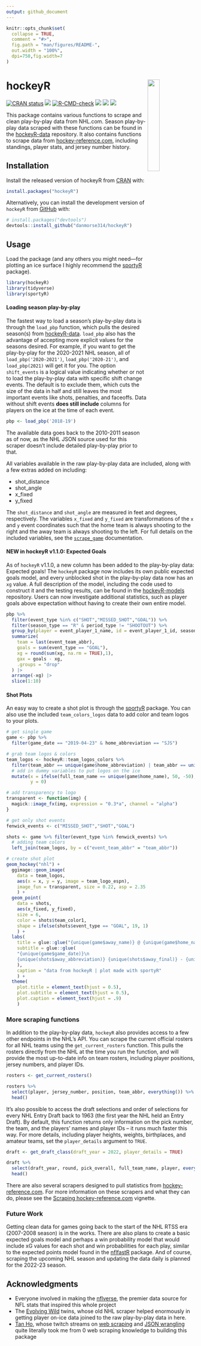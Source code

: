 ```yaml
---
output: github_document
---
```


<!-- README.md is generated from README.Rmd. Please edit that file -->

```r
knitr::opts_chunk$set(
  collapse = TRUE,
  comment = "#>",
  fig.path = "man/figures/README-",
  out.width = "100%",
  dpi=750,fig.width=7
)
```

# hockeyR <img src="man/figures/logo.png" align="right" width="25%" min-width="120px"/>

<!-- badges: start -->
[![CRAN status](https://www.r-pkg.org/badges/version/hockeyR)](https://CRAN.R-project.org/package=hockeyR)
[![](https://img.shields.io/badge/devel%20version-1.0.0-blue.svg)](https://github.com/hockeyR)
[![R-CMD-check](https://github.com/danmorse314/hockeyR/workflows/R-CMD-check/badge.svg)](https://github.com/danmorse314/hockeyR/actions)
[![](https://img.shields.io/github/last-commit/danmorse314/hockeyR.svg)](https://github.com/danmorse314/hockeyR/commits/master)
[![](https://cranlogs.r-pkg.org/badges/grand-total/hockeyR)](https://cran.r-project.org/package=hockeyR)
[![](https://img.shields.io/twitter/follow/danmorse_.svg?style=social)](https://twitter.com/danmorse_)
<!-- badges: end -->

This package contains various functions to scrape and clean play-by-play data from NHL.com. Season play-by-play data scraped with these functions can be found in the [hockeyR-data](https://github.com/danmorse314/hockeyR-data) repository. It also contains functions to scrape data from [hockey-reference.com](https://www.hockey-reference.com/), including standings, player stats, and jersey number history.

## Installation


Install the released version of hockeyR from [CRAN](https://CRAN.R-project.org) with:
  
  ``` r
install.packages("hockeyR")
```

Alternatively, you can install the development version of `hockeyR` from [GitHub](https://github.com/) with:

``` r
# install.packages("devtools")
devtools::install_github("danmorse314/hockeyR")
```
## Usage

Load the package (and any others you might need—for plotting an ice surface I highly recommend the [sportyR](https://github.com/sportsdataverse/sportyR) package).

```r
library(hockeyR)
library(tidyverse)
library(sportyR)
```

#### Loading season play-by-play

The fastest way to load a season's play-by-play data is through the `load_pbp` function, which pulls the desired season(s) from [hockeyR-data](https://github.com/danmorse314/hockeyR-data/tree/main/data). `load_pbp` also has the advantage of accepting more explicit values for the seasons desired. For example, if you want to get the play-by-play for the 2020-2021 NHL season, all of `load_pbp('2020-2021')`, `load_pbp('2020-21')`, and `load_pbp(2021)` will get it for you. The option `shift_events` is a logical value indicating whether or not to load the play-by-play data with specific shift change events. The default is to exclude them, which cuts the size of the data in half and still leaves the most important events like shots, penalties, and faceoffs. Data without shift events **does still include** columns for players on the ice at the time of each event.

```r
pbp <- load_pbp('2018-19')
```
The available data goes back to the 2010-2011 season as of now, as the NHL JSON source used for this scraper doesn't include detailed play-by-play prior to that.

All variables available in the raw play-by-play data are included, along with a few extras added on including:

* shot_distance
* shot_angle
* x_fixed
* y_fixed

The `shot_distance` and `shot_angle` are measured in feet and degrees, respectively. The variables `x_fixed` and `y_fixed` are transformations of the `x` and `y` event coordinates such that the home team is always shooting to the right and the away team is always shooting to the left. For full details on the included variables, see the [`scrape_game`](https://github.com/danmorse314/hockeyR/blob/master/R/scrape_game.R) documentation.

#### NEW in hockeyR v1.1.0: Expected Goals

As of `hockeyR` v1.1.0, a new column has been added to the play-by-play data: Expected goals! The `hockeyR` package now includes its own public expected goals model, and every unblocked shot in the play-by-play data now has an `xg` value. A full description of the model, including the code used to construct it and the testing results, can be found in the [hockeyR-models](https://github.com/danmorse314/hockeyR-models) repository. Users can now investigate additional statistics, such as player goals above expectation without having to create their own entire model.

```r
pbp %>%
  filter(event_type %in% c("SHOT","MISSED_SHOT","GOAL")) %>%
  filter(season_type == "R" & period_type != "SHOOTOUT") %>%
  group_by(player = event_player_1_name, id = event_player_1_id, season) %>%
  summarize(
    team = last(event_team_abbr),
    goals = sum(event_type == "GOAL"),
    xg = round(sum(xg, na.rm = TRUE),1),
    gax = goals - xg,
    .groups = "drop"
  ) |>
  arrange(-xg) |>
  slice(1:10)
```

#### Shot Plots

An easy way to create a shot plot is through the [sportyR](https://github.com/sportsdataverse/sportyR) package. You can also use the included `team_colors_logos` data to add color and team logos to your plots.

```r
# get single game
game <- pbp %>%
  filter(game_date == "2019-04-23" & home_abbreviation == "SJS")

# grab team logos & colors
team_logos <- hockeyR::team_logos_colors %>%
  filter(team_abbr == unique(game$home_abbreviation) | team_abbr == unique(game$away_abbreviation)) %>%
  # add in dummy variables to put logos on the ice
  mutate(x = ifelse(full_team_name == unique(game$home_name), 50, -50),
         y = 0)

# add transparency to logo
transparent <- function(img) {
  magick::image_fx(img, expression = "0.3*a", channel = "alpha")
}

# get only shot events
fenwick_events <- c("MISSED_SHOT","SHOT","GOAL")

shots <- game %>% filter(event_type %in% fenwick_events) %>%
  # adding team colors
  left_join(team_logos, by = c("event_team_abbr" = "team_abbr"))

# create shot plot
geom_hockey("nhl") +
  ggimage::geom_image(
    data = team_logos,
    aes(x = x, y = y, image = team_logo_espn),
    image_fun = transparent, size = 0.22, asp = 2.35
    ) +
  geom_point(
    data = shots,
    aes(x_fixed, y_fixed),
    size = 6,
    color = shots$team_color1,
    shape = ifelse(shots$event_type == "GOAL", 19, 1)
    ) +
  labs(
    title = glue::glue("{unique(game$away_name)} @ {unique(game$home_name)}"),
    subtitle = glue::glue(
    "{unique(game$game_date)}\n
    {unique(shots$away_abbreviation)} {unique(shots$away_final)} - {unique(shots$home_final)} {unique(shots$home_abbreviation)}"
    ),
    caption = "data from hockeyR | plot made with sportyR"
    ) +
  theme(
    plot.title = element_text(hjust = 0.5),
    plot.subtitle = element_text(hjust = 0.5),
    plot.caption = element_text(hjust = .9)
    )
```

### More scraping functions

In addition to the play-by-play data, `hockeyR` also provides access to a few other endpoints in the NHL's API. You can scrape the current official rosters for all NHL teams using the `get_current_rosters` function. This pulls the rosters directly from the NHL at the time you run the function, and will provide the most up-to-date info on team rosters, including player positions, jersey numbers, and player IDs.

```r
rosters <- get_current_rosters()

rosters %>%
  select(player, jersey_number, position, team_abbr, everything()) %>%
  head()
```

It's also possible to access the draft selections and order of selections for every NHL Entry Draft back to 1963 (the first year the NHL held an Entry Draft). By default, this function returns only information on the pick number, the team, and the players' names and player IDs -- it runs much faster this way. For more details, including player heights, weights, birthplaces, and amateur teams, set the `player_details` argument to `TRUE`.

```r
draft <- get_draft_class(draft_year = 2022, player_details = TRUE)

draft %>%
  select(draft_year, round, pick_overall, full_team_name, player, everything()) %>%
  head()
```
There are also several scrapers designed to pull statistics from [hockey-reference.com](https://www.hockey-reference.com/). For more information on these scrapers and what they can do, please see the [Scraping hockey-reference.com](https://hockeyr.netlify.app/articles/hockey-ref-scrapers.html) vignette.

### Future Work

Getting clean data for games going back to the start of the NHL RTSS era (2007-2008 season) is in the works. There are also plans to create a basic expected goals model and perhaps a win probability model that would include xG values for each shot and win probabilities for each play, similar to the expected points model found in the [nflfastR](https://github.com/nflverse/nflfastR) package. And of course, scraping the upcoming NHL season and updating the data daily is planned for the 2022-23 season.

##    Acknowledgments

* Everyone involved in making the [nflverse](https://github.com/nflverse), the premier data source for NFL stats that inspired this whole project
* The [Evolving Wild](https://twitter.com/EvolvingWild) twins, whose old NHL scraper helped enormously in getting player on-ice data joined to the raw play-by-play data in here.
* [Tan Ho](https://twitter.com/_TanHo), whose twitch streams on [web scraping](https://www.youtube.com/watch?v=z8yT3E4pz54&t=26s) and [JSON wrangling](https://www.youtube.com/watch?v=fpw4G2-0R-o&t=1195s) quite literally took me from 0 web scraping knowledge to building this package
